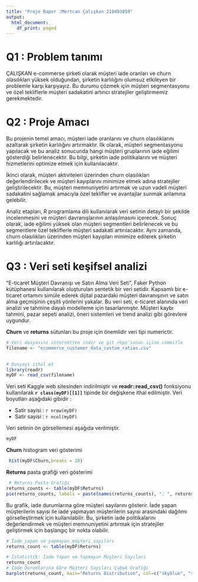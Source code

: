 ```yaml
---
title: "Proje Rapor :Mertcan Çalışkan 210401059"
output:
  html_document:
    df_print: paged
---
```


# Q1 : Problem tanımı

ÇALIŞKAN e-commerse şirketi olarak müşteri iade oranları ve churn olasılıkları yüksek olduğundan, şirketin karlılığını olumsuz etkileyen bir problemle karşı karşıyayız. Bu durumu çözmek için müşteri segmentasyonu ve özel tekliflerle müşteri sadakatini artırıcı stratejiler geliştirmemiz gerekmektedir.


# Q2 : Proje Amacı
Bu projenin temel amacı, müşteri iade oranlarını ve churn olasılıklarını azaltarak şirketin karlılığını artırmaktır. İlk olarak, müşteri segmentasyonu yapılacak ve bu analiz sonucunda hangi müşteri gruplarının iade eğilimi gösterdiği belirlenecektir. Bu bilgi, şirketin iade politikalarını ve müşteri hizmetlerini optimize etmek için kullanılacaktır.

İkinci olarak, müşteri aktiviteleri üzerinden churn olasılıkları değerlendirilecek ve müşteri kayıplarını minimize etmek adına stratejiler geliştirilecektir. Bu, müşteri memnuniyetini artırmak ve uzun vadeli müşteri sadakatini sağlamak amacıyla özel teklifler ve avantajlar sunmak anlamına gelebilir.

Analiz etapları, R programlama dili kullanılarak veri setinin detaylı bir şekilde incelenmesini ve müşteri davranışlarının anlaşılmasını içerecek. Sonuç olarak, iade eğilimi yüksek olan müşteri segmentleri belirlenecek ve bu segmentlere özel tekliflerle müşteri sadakati artırılacaktır. Aynı zamanda, churn olasılıkları üzerinden müşteri kayıpları minimize edilerek şirketin karlılığı artırılacaktır.



# Q3 : Veri seti keşifsel analizi


"E-ticaret Müşteri Davranışı ve Satın Alma Veri Seti", Faker Python kütüphanesi kullanılarak oluşturulan sentetik bir veri setidir. Kapsamlı bir e-ticaret ortamını simüle ederek dijital pazardaki müşteri davranışının ve satın alma geçmişinin çeşitli yönlerini yakalar. Bu veri seti, e-ticaret alanında veri analizi ve tahmine dayalı modelleme için tasarlanmıştır. Müşteri kaybı tahmini, pazar sepeti analizi, öneri sistemleri ve trend analizi gibi görevlere uygundur.

**Churn** ve **returns** sütunları bu proje için önemlidir veri tipi numerictir.

```r
# Veri dosyasını internetten indir ve git repo'sunun içine commitle
filename <- "ecommerce_customer_data_custom_ratios.csv"
 

# Dosyayi ithal et
library(readr)
myDF <- read_csv(filename)
```

Veri seti Kaggle web sitesinden indirilmiştir ve **readr::read_csv()** fonksiyonu kullanılarak **`r class(myDF)[[1]]`** tipinde bir değişkene ithal edilmiştir. Veri boyutları aşağıdaki gibidir :

- Satir sayisi : `r nrow(myDF)`
- Satir sayisi : `r ncol(myDF)`

Veri setinin ön görsellemesi aşağıda verilmiştir.

```r
 
myDF
```

**Churn** histogram veri gösterimi
```r
 hist(myDF$Churn,breaks = 20)
```

**Returns** pasta grafiği veri gösterimi
```r
 # Returns Pasta Grafiği
returns_counts <- table(myDF$Returns)
pie(returns_counts, labels = paste(names(returns_counts), ": ", returns_counts))
```


Bu grafik, iade durumlarına göre müşteri sayılarını gösterir. İade yapan müşterilerin sayısı ile iade yapmayan müşterilerin sayısı arasındaki dağılımı görselleştirmek için kullanılabilir. Bu, şirketin iade politikalarını değerlendirmek ve müşteri memnuniyetini artırmak için stratejiler geliştirmek için başlangıç bir nokta olabilir.
```r
# İade yapan ve yapmayan müşteri sayıları
returns_count <- table(myDF$Returns)

# İstatistik: İade Yapan ve Yapmayan Müşteri Sayıları
returns_count
# İade Durumlarına Göre Müşteri Sayıları Çubuk Grafiği
barplot(returns_count, main="Returns Distribution", col=c("skyblue", "salmon"), legend=TRUE, xlab="Returns", ylab="Customer Count")

```
